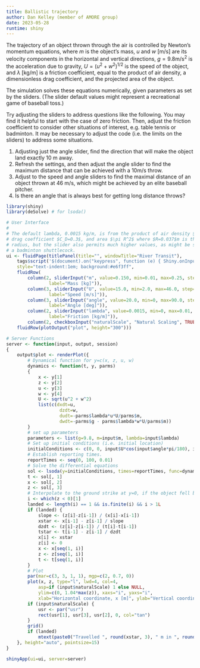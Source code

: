 ```yaml
---
title: Ballistic trajectory
author: Dan Kelley (member of AMORE group)
date: 2023-05-28
runtime: shiny
---
```


The trajectory of an object thrown through the air is controlled by Newton's
momentum equations,
\begin{equation}
\begin{split}
m\frac{du}{dt} &= -\lambda u U\\
m\frac{dw}{dt} &= -mg -\lambda w U
\end{split}
\end{equation}
where $m$ is the object's mass, $u$ and $w$ [m/s] are its velocity components in
the horizontal and vertical directions, $g=9.8$m/s$^2$ is the acceleration due
to gravity, $U=(u^2+w^2)^{1/2}$ is the speed of the object, and $\lambda$ [kg/m]
is a friction coefficient, equal to the product of air density, a dimensionless
drag coefficient, and the projected area of the object.

The simulation solves these equations numerically, given parameters as set by
the sliders. (The slider default values might represent a recreational game of
baseball toss.)

Try adjusting the sliders to address questions like the following.  You may find
it helpful to start with the case of zero friction.  Then, adjust the friction
coefficient to consider other situations of interest, e.g. table tennis or
badminton.  It may be necessary to adjust the code (i.e. the limits on the
sliders) to address some situations.

1. Adjusting just the angle slider, find the direction that will make the object
   land exactly 10 m away.
2. Refresh the settings, and then adjust the angle slider to find the maximum
   distance that can be achieved with a 10m/s throw.
3. Adjust to the speed and angle sliders to find the maximal distance of an
   object thrown at 46 m/s, which might be achieved by an elite baseball
   pitcher.
4. Is there an angle that is always best for getting long distance throws?


```r
library(shiny)
library(deSolve) # for lsoda()

# User Interface
#
# The default lambda, 0.0015 kg/m, is from the product of air density $\rho_a$=1.2 kg/m$^3$,
# drag coefficient $C_D=0.3$, and area $\pi R^2$ where $R=0.037$m is the ball
# radius, but the slider also permits much higher values, as might be suitable for
# a badminton shuttlecock.
ui <- fluidPage(titlePanel(title="", windowTitle="River Transit"),
    tags$script('$(document).on("keypress", function (e) { Shiny.onInputChange("keypress", e.which); Shiny.onInputChange("keypressTrigger", Math.random()); });'),
    style="text-indent:1em; background:#e6f3ff",
    fluidRow(
        column(2, sliderInput("m", value=0.150, min=0.01, max=0.25, step=0.01,
                label="Mass [kg]")),
        column(3, sliderInput("U", value=15.0, min=2.0, max=46.0, step=0.05,
                label="Speed [m/s]")),
        column(3, sliderInput("angle", value=20.0, min=0, max=90.0, step=0.1,
                label="Angle [deg]")),
        column(2, sliderInput("lambda", value=0.0015, min=0, max=0.01, step=0.0005,
                label="Friction [kg/m]")),
        column(2, checkboxInput("naturalScale", "Natural Scaling", TRUE))),
    fluidRow(plotOutput("plot", height="300")))

# Server Functions
server <- function(input, output, session)
{
    output$plot <- renderPlot({
        # Dynamical function for y=c(x, z, u, w)
        dynamics <- function(t, y, parms)
        {
            x <- y[1]
            z <- y[2]
            u <- y[3]
            w <- y[4]
            U <- sqrt(u^2 + w^2)
            list(c(dxdt=u,
                    dzdt=w,
                    dudt=-parms$lambda*u*U/parms$m,
                    dwdt=-parms$g - parms$lambda*w*U/parms$m))
        }
        # set up parameters
        parameters <- list(g=9.8, m=input$m, lambda=input$lambda)
        # Set up initial conditions (i.e. initial location)
        initialConditions <- c(0, 0, input$U*cos(input$angle*pi/180), input$U*sin(input$angle*pi/180))
        # Establish reporting times.
        reportTimes <- seq(0, 100, 0.01)
        # Solve the differential equations
        sol <- lsoda(y=initialConditions, times=reportTimes, func=dynamics, parms=parameters)
        t <- sol[, 1]
        x <- sol[, 2]
        z <- sol[, 3]
        # Interpolate to the ground strike at y=0, if the object fell below that level
        i <- which(z < 0)[1]
        landed <- length(i) == 1 && is.finite(i) && i > 1L
        if (landed) {
            slope <- (z[i]-z[i-1]) / (x[i]-x[i-1])
            xstar <- x[i-1] - z[i-1] / slope
            dzdt <- (z[i]-z[i-1]) / (t[i]-t[i-1])
            tstar <- t[i-1] - z[i-1] / dzdt
            x[i] <- xstar
            z[i] <- 0
            x <- x[seq(1, i)]
            z <- z[seq(1, i)]
            t <- t[seq(1, i)]
        }
        # Plot
        par(mar=c(3, 3, 1, 1), mgp=c(2, 0.7, 0))
        plot(x, z, type="l", lwd=4, col=4,
            asp=if (input$naturalScale) 1 else NULL,
            ylim=c(0, 1.04*max(z)), xaxs="i", yaxs="i",
            xlab="Horizontal coordinate, x [m]", ylab="Vertical coordinate, z [m]")
        if (input$naturalScale) {
            usr <- par("usr")
            rect(usr[1], usr[3], usr[2], 0, col="tan")
        }
        grid()
        if (landed)
            mtext(paste0("Travelled ", round(xstar, 3), " m in ", round(tstar, 2), " s"))
    }, height="auto", pointsize=15)
}

shinyApp(ui=ui, server=server)
```

